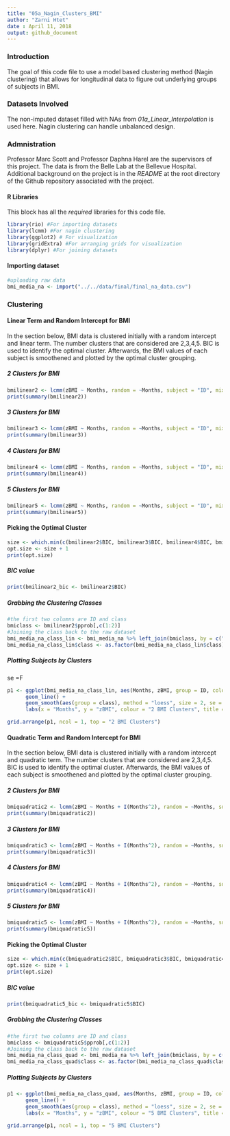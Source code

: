 ```yaml
---
title: "05a_Nagin_Clusters_BMI"
author: "Zarni Htet"
date : April 11, 2018
output: github_document
---
```

### Introduction

The goal of this code file to use a model based clustering method (Nagin clustering) that allows for longitudinal data to figure out underlying groups of subjects in BMI.

### Datasets Involved

The non-imputed dataset filled with NAs from *01a_Linear_Interpolation* is used here. Nagin clustering can handle unbalanced design.

### Admnistration

Professor Marc Scott and Professor Daphna Harel are the supervisors of this project. The data is from the Belle Lab at the Bellevue Hospital. Additional background on the project is in the *README* at the root directory of the Github repository associated with the project.

#### R Libraries

This block has all the *required* libraries for this code file.

```r
library(rio) #For importing datasets
library(lcmm) #For nagin clustering
library(ggplot2) # For visualization
library(gridExtra) #For arranging grids for visualization
library(dplyr) #For joining datasets
```

#### Importing dataset 

```r
#uploading raw data
bmi_media_na <- import("../../data/final/final_na_data.csv")
```

### Clustering

#### Linear Term and Random Intercept for BMI

In the section below, BMI data is clustered initially with a random intercept and linear term. The number clusters that are considered are 2,3,4,5. BIC is used to identify the optimal cluster. Afterwards, the BMI values of each subject is smoothened and plotted by the optimal cluster grouping.

##### 2 Clusters for BMI

```r
bmilinear2 <- lcmm(zBMI ~ Months, random = ~Months, subject = "ID", mixture = ~Months, ng = 2, data = bmi_media_na)
print(summary(bmilinear2))
```
##### 3 Clusters for BMI

```r
bmilinear3 <- lcmm(zBMI ~ Months, random = ~Months, subject = "ID", mixture = ~Months, ng = 3, data = bmi_media_na)
print(summary(bmilinear3))
```

##### 4 Clusters for BMI

```r
bmilinear4 <- lcmm(zBMI ~ Months, random = ~Months, subject = "ID", mixture = ~Months, ng = 4, data = bmi_media_na)
print(summary(bmilinear4))
```

##### 5 Clusters for BMI

```r
bmilinear5 <- lcmm(zBMI ~ Months, random = ~Months, subject = "ID", mixture = ~Months, ng = 5, data = bmi_media_na)
print(summary(bmilinear5))
```

#### Picking the Optimal Cluster

```r
size <- which.min(c(bmilinear2$BIC, bmilinear3$BIC, bmilinear4$BIC, bmilinear5$BIC))
opt.size <- size + 1
print(opt.size)
```

##### BIC value

```r
print(bmilinear2_bic <- bmilinear2$BIC)
```

##### Grabbing the Clustering Classes 

```r
#the first two columns are ID and class
bmiclass <- bmilinear2$pprob[,c(1:2)] 
#Joining the class back to the raw dataset
bmi_media_na_class_lin <- bmi_media_na %>% left_join(bmiclass, by = c("ID", "ID"))
bmi_media_na_class_lin$class <- as.factor(bmi_media_na_class_lin$class)
```

##### Plotting Subjects by Clusters

se =F

```r
p1 <- ggplot(bmi_media_na_class_lin, aes(Months, zBMI, group = ID, colour = class)) +
      geom_line() + 
      geom_smooth(aes(group = class), method = "loess", size = 2, se = T) + scale_color_manual(values = c("#6699CC","#332288"))
      labs(x = "Months", y = "zBMI", colour = "2 BMI Clusters", title = "Raw Individuals with Smooth Group" )
```

```r
grid.arrange(p1, ncol = 1, top = "2 BMI Clusters")
```

#### Quadratic Term and Random Intercept for BMI

In the section below, BMI data is clustered initially with a random intercept and quadratic term. The number clusters that are considered are 2,3,4,5. BIC is used to identify the optimal cluster. Afterwards, the BMI values of each subject is smoothened and plotted by the optimal cluster grouping.

##### 2 Clusters for BMI

```r
bmiquadratic2 <- lcmm(zBMI ~ Months + I(Months^2), random = ~Months, subject = "ID", mixture = ~Months + I(Months^2), ng = 2, data = bmi_media_na)
print(summary(bmiquadratic2))
```
##### 3 Clusters for BMI

```r
bmiquadratic3 <- lcmm(zBMI ~ Months + I(Months^2), random = ~Months, subject = "ID", mixture = ~Months + I(Months^2), ng = 3, data = bmi_media_na)
print(summary(bmiquadratic3))
```

##### 4 Clusters for BMI

```r
bmiquadratic4 <- lcmm(zBMI ~ Months + I(Months^2), random = ~Months, subject = "ID", mixture = ~Months + I(Months^2), ng = 4, data = bmi_media_na)
print(summary(bmiquadratic4))
```

##### 5 Clusters for BMI

```r
bmiquadratic5 <- lcmm(zBMI ~ Months + I(Months^2), random = ~Months, subject = "ID", mixture = ~Months + I(Months^2), ng = 5, data = bmi_media_na)
print(summary(bmiquadratic5))
```

#### Picking the Optimal Cluster

```r
size <- which.min(c(bmiquadratic2$BIC, bmiquadratic3$BIC, bmiquadratic4$BIC, bmiquadratic5$BIC))
opt.size <- size + 1
print(opt.size)
```

##### BIC value

```r
print(bmiquadratic5_bic <- bmiquadratic5$BIC)
```

##### Grabbing the Clustering Classes 

```r
#the first two columns are ID and class
bmiclass <- bmiquadratic5$pprob[,c(1:2)] 
#Joining the class back to the raw dataset
bmi_media_na_class_quad <- bmi_media_na %>% left_join(bmiclass, by = c("ID", "ID"))
bmi_media_na_class_quad$class <- as.factor(bmi_media_na_class_quad$class)
```

##### Plotting Subjects by Clusters

```r
p1 <- ggplot(bmi_media_na_class_quad, aes(Months, zBMI, group = ID, colour = class)) +
      geom_line() + 
      geom_smooth(aes(group = class), method = "loess", size = 2, se = T) + scale_color_manual(values = c("#332288", "#6699CC", "#88CCEE", "#44AA99", "#117733"))
      labs(x = "Months", y = "zBMI", colour = "5 BMI Clusters", title = "Raw Individuals with Smooth Group" )
```

```r
grid.arrange(p1, ncol = 1, top = "5 BMI Clusters")
```













